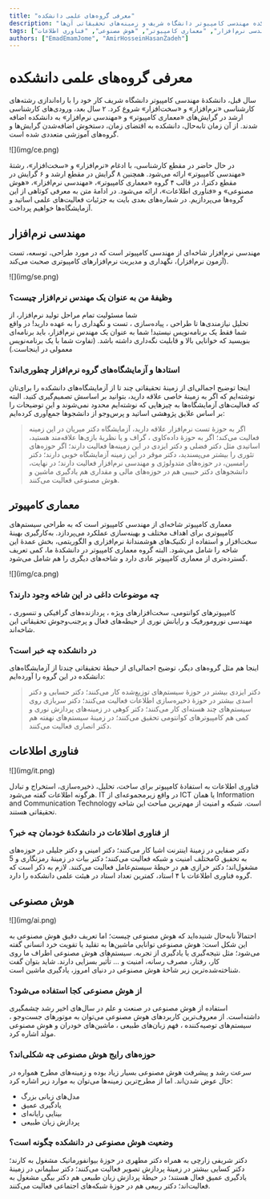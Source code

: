 ```yaml
---
title: "معرفی گروه‌های علمی دانشکده"
description: "آشنایی با گروه‌های علمی دانشکده مهندسی کامپیوتر دانشگاه شریف و زمینه‌های تحقیقاتی آن‌ها."
tags: ["مهندسی نرم‌افزار", "معماری کامپیوتر", "هوش مصنوعی", "فناوری اطلاعات"]
authors: ["EmadEmamJome", "AmirHosseinHasanZadeh"]
---
```


# معرفی گروه‌های علمی دانشکده

سال قبل، دانشکدهٔ‌‌‌‌ مهندسی کامپیوتر دانشگاه شریف کار خود را با راه‌اندازی رشته‌های کارشناسی «نرم‌افزار» و «سخت‌افزار» شروع کرد. ۲ سال بعد، ورودی‌های کارشناسی ارشد در گرایش‌های «معماری کامپیوتر» و «مهندسی نرم‌افزار» به دانشکده اضافه شدند. از آن زمان تابه‌حال، دانشکده به اقتضای زمان، دستخوش اضافه‌شدن گرایش‌ها و گروه‌های آموزشی متعددی شده‌ است.

<div style={{textAlign: 'center'}}>
    <div style={{}}>![](img/ce.png)</div>
</div>

در حال حاضر در مقطع کارشناسی، با ادغام «نرم‌افزار» و «سخت‌افزار»، رشتهٔ‌‌‌‌ «مهندسی کامپیوتر» ارائه می‌شود. همچنین ۸ گرایش در مقطع ارشد و ۶ گرایش در مقطع دکترا، در قالب ۴ گروه «معماری کامپیوتر»، «مهندسی نرم‌افزار»، «هوش مصنوعی» و «فناوری اطلاعات»، ارائه می‌شود. در ادامهٔ‌‌‌‌ متن به معرفی کوتاهی از این گروه‌ها می‌پردازیم. در شماره‌های بعدی بایت به جزئیات فعالیت‌های علمی اساتید و آزمایشگاه‌ها خواهیم پرداخت.

## مهندسی نرم‌افزار

مهندسی نرم‌افزار شاخه‌ای از مهندسی کامپیوتر است که در مورد طراحی، توسعه، تست (آزمون نرم‌افزار)، نگهداری و مدیریت نرم‌افزار‌های کامپیوتری صحبت می‌کند.

<div style={{textAlign: 'center'}}>
    <div style={{}}>![](img/se.png)</div>
</div>

### وظیفهٔ‌‌‌‌ من به عنوان یک مهندس نرم‌افزار چیست؟

شما مسئولیت تمام مراحل تولید نرم‌افزار، از  
<Tooltip tip="Requirement Analysis"><span>تحلیل نیازمندی‌ها</span></Tooltip>
تا طراحی ، 
<Tooltip tip="Implementation"><span>پیاده‌سازی</span></Tooltip>
، تست و نگهداری را به عهده دارید! در واقع شما فقط یک برنامه‌نویس نیستید! شما به عنوان یک مهندس نرم‌افزار، باید برنامه‌ای بنویسید که خوانایی بالا و 
<Tooltip tip="Maintainablity"><span>قابلیت نگه‌داری</span></Tooltip>
داشته باشد. (تفاوت شما با یک برنامه‌نویس معمولی در اینجاست.)

### استادها و آزمایشگاه‌های گروه نرم‌افزار چطوری‌اند؟

اینجا توضیح اجمالی‌ای از زمینهٔ‌‌‌‌ تحقیقاتی چند تا از آزمایشگاه‌های دانشکده را برای‌تان نوشته‌ایم که اگر به زمینهٔ‌‌‌‌ خاصی علاقه دارید، بتوانید بر اساسش تصمیم‌گیری کنید. البته که فعالیت‌های آزمایشگاه‌ها به چیزهایی که نوشته‌ایم محدود نمی‌شوند و این توضیحات را بر اساس 
<Tooltip tip="Research Interests"><span>علایق پژوهشی</span></Tooltip>
اساتید و پرس‌و‌جو از دانشجو‌ها جمع‌آوری کرده‌ایم:

> اگر به حوزهٔ‌‌‌‌ تست نرم‌افزار علاقه دارید، آزمایشگاه دکتر میریان در این زمینه فعالیت می‌کند؛ اگر به حوزهٔ‌‌‌‌ 
<Tooltip tip="Data Mining"><span>داده‌کاوی</span></Tooltip>
، گراف و یا نظریهٔ بازی‌ها علاقه‌مند هستید، اساتیدی مثل دکتر فضلی و دکتر ایزدی در این زمینه‌ها فعالیت دارند؛ اگر حوزه‌های تئوری را بیشتر می‌پسندید، دکتر موقر در این زمینه آزمایشگاه خوبی دارند؛ دکتر رامسین، در حوزه‌های 
<Tooltip tip="Methodology"><span>متدولوژی</span></Tooltip>
و مهندسی نرم‌افزار فعالیت دارند؛ در نهایت، دانشجو‌های دکتر حبیبی هم در حوزه‌های مالی و مقداری هم یادگیری ماشین و هوش مصنوعی فعالیت می‌کنند.

## معماری کامپیوتر

معماری کامپیوتر شاخه‌ای از مهندسی کامپیوتر است که به طراحی سیستم‌های کامپیوتری برای اهداف مختلف و 
<Tooltip tip="Performance Optimization"><span>بهینه‌سازی عملکرد</span></Tooltip>
می‌پردازد. به‌کارگیری بهینهٔ‌‌‌‌ سخت‌افزار و استفاده از تکنیک‌های هوشمندانهٔ‌‌‌‌ نرم‌افزاری و الگوریتمی، بخش عمدهٔ‌‌‌‌ این شاخه را شامل می‌شود. البته گروه معماری کامپیوتر در دانشکدهٔ‌‌‌‌ ما، کمی تعریف گسترده‌تری از معماری کامپیوتر عادی دارد و شاخه‌های دیگری را هم شامل می‌شود.

<div style={{textAlign: 'center'}}>
    <div style={{}}>![](img/ca.png)</div>
</div>

### چه موضوعات داغی در این شاخه وجود دارند؟

کامپیوتر‌های کوانتومی، 
<Tooltip tip="Specialized Hardwares"><span>سخت‌افزار‌های ویژه</span></Tooltip>
، 
<Tooltip tip="Graphics Processing Unit (GPU)"><span>پردازنده‌های گرافیکی</span></Tooltip>
و 
<Tooltip tip="Tensor Processing Unit (TPU)"><span>تنسوری</span></Tooltip>
، 
<Tooltip tip="Neuromorphic Engineering"><span>مهندسی نورومورفیک</span></Tooltip>
و 
<Tooltip tip="Optical Computing"><span>رایانش نوری</span></Tooltip>
از حیطه‌های فعال و پرجنب‌و‌جوش تحقیقاتی این شاخه‌اند.

### در دانشکده چه خبر است؟

اینجا هم مثل گروه‌های دیگر، توضیح اجمالی‌ای از حیطهٔ‌‌‌‌ تحقیقاتی چندتا از آزمایشگاه‌های دانشکده در این گروه را آورده‌ایم:

> دکتر ایزدی بیشتر در حوزهٔ‌‌‌‌ 
<Tooltip tip="Distributed Systems"><span>سیستم‌های توزیع‌شده</span></Tooltip>
کار می‌کنند؛ دکتر حسابی و دکتر اسدی بیشتر در حوزهٔ‌‌‌‌
<Tooltip tip="Storage"><span>ذخیره‌سازی</span></Tooltip>
اطلاعات فعالیت می‌کنند؛ دکتر سربازی روی 
<Tooltip tip="Multi-core Systems"><span>سیستم‌های چند هسته‌ای</span></Tooltip>
کار می‌کنند؛ دکتر کوهی در زمینه‌های پردازش نوری و کمی هم کامپیوترهای کوانتومی تحقیق می‌کنند؛ در زمینهٔ‌‌‌‌ 
<Tooltip tip="Embedded Systems"><span>سیستم‌های نهفته</span></Tooltip>
هم دکتر انصاری فعالیت می‌کنند.

## فناوری اطلاعات

<div style={{textAlign: 'center'}}>
    <div style={{}}>![](img/it.png)</div>
</div>

<Tooltip tip="Information Technology"><span>فناوری اطلاعات</span></Tooltip>
به استفادهٔ‌‌‌‌ کامپیوتر برای ساخت، تحلیل، ذخیره‌سازی، استخراج و تبادل هرگونه اطلاعات گفته می‌شود. IT در واقع زیرمجموعه‌ای از ICT یا همان Information and Communication Technology است. شبکه و امنیت از مهم‌ترین مباحث این شاخه تحقیقاتی هستند. 

### از فناوری اطلاعات در دانشکدهٔ‌‌‌‌ خودمان چه خبر؟

دکتر صفایی در زمینهٔ‌‌‌‌
<Tooltip tip="Internet of Things (IOT)"><span>اینترنت اشیا</span></Tooltip>
کار می‌کنند؛ دکتر امینی و دکتر جلیلی در حوزه‌های مختلف امنیت و شبکه فعالیت می‌کنند؛ دکتر بیات در زمینهٔ‌‌‌‌ رمزنگاری و 5G به تحقیق مشغول‌اند؛ دکتر خرازی هم در حیطهٔ‌‌‌‌ سیستم‌عامل فعالیت می‌کنند.
لازم به ذکر است که گروه فناوری اطلاعات با ۴ استاد، کمترین تعداد استاد در هیئت علمی دانشکده را دارد. 


## هوش مصنوعی

<div style={{textAlign: 'center'}}>
    <div style={{}}>![](img/ai.png)</div>
</div>

احتمالاً تا‌به‌حال شنیده‌اید که 
<Tooltip tip="Artificial Intelligence (AI)"><span>هوش مصنوعی</span></Tooltip>
چیست؛ اما تعریف دقیق هوش مصنوعی به‌ این شکل است: هوش مصنوعی توانایی ماشین‌ها به تقلید یا تقویت خرد انسانی گفته می‌شود؛ مثل نتیجه‌گیری یا یادگیری از تجربه. سیستم‌های هوش مصنوعی اطراف ما روی کار، رفتار، مصرف رسانه، امنیت و … تأثیر بسزایی دارند. شاید بتوان گفت شناخته‌شده‌ترین زیر شاخهٔ‌‌‌‌ هوش مصنوعی در دنیای امروز، 
<Tooltip tip="Machine Learning (ML)"><span>یادگیری ماشین</span></Tooltip>
است.

### از هوش مصنوعی کجا استفاده می‌شود؟

استفاده از هوش مصنوعی در صنعت و علم در سال‌های اخیر رشد چشمگیری داشته‌است. از معروف‌ترین کاربردهای هوش مصنوعی می‌توان به
<Tooltip tip="Search Engines"><span>موتورهای جست‌و‌جو</span></Tooltip>
، 
<Tooltip tip="Recommendation System"><span>سیستم‌های توصیه‌کننده</span></Tooltip>
،
<Tooltip tip="Natural Language Understanding (NLU)"><span>فهم زبان‌های طبیعی</span></Tooltip>
،
ماشین‌های خودران و 
<Tooltip tip="Generative AI"><span>هوش مصنوعی مولد</span></Tooltip>
اشاره کرد.

### <Tooltip tip="Trends"><span>حوزه‌های رایج</span></Tooltip> هوش مصنوعی چه شکلی‌اند؟

سرعت رشد و پیشرفت هوش مصنوعی بسیار زیاد بوده و زمینه‌های مطرح همواره در حال عوض شدن‌اند. اما از مطرح‌ترین زمینه‌ها می‌توان به موارد زیر اشاره کرد:

- <Tooltip tip="Large Language Models"><span>مدل‌های زبانی بزرگ</span></Tooltip>
- <Tooltip tip="Deep Learning"><span>یادگیری عمیق</span></Tooltip>
- <Tooltip tip="Computer Vision"><span>بینایی رایانه‌ای</span></Tooltip>
- پردازش زبان طبیعی

### وضعیت هوش مصنوعی در دانشکده چگونه است؟

دکتر شریفی زارچی به همراه دکتر مطهری در حوزهٔ‌‌‌‌ 
<Tooltip tip="Bioinformatics"><span>بیوانفورماتیک</span></Tooltip>
مشغول به کارند؛ دکتر کسایی بیشتر در زمینهٔ‌‌‌‌ پردازش تصویر فعالیت می‌کنند؛ دکتر سلیمانی در زمینهٔ‌‌‌‌ یادگیری عمیق فعال هستند؛ در حیطهٔ‌‌‌‌ پردازش زبان طبیعی هم دکتر بیگی مشغول به فعالیت‌اند؛ دکتر ربیعی هم در حوزهٔ‌‌‌‌ 
<Tooltip tip="Social Network"><span>شبکه‌های اجتماعی</span></Tooltip>
فعالیت می‌کنند.
